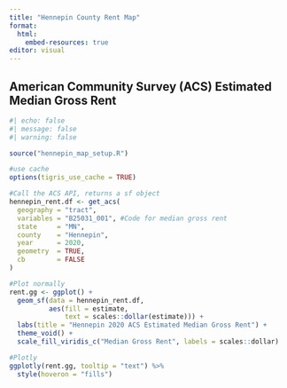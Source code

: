 ```yaml
---
title: "Hennepin County Rent Map"
format:
  html:
    embed-resources: true
editor: visual
---
```



## American Community Survey (ACS) Estimated Median Gross Rent

```r
#| echo: false
#| message: false
#| warning: false

source("hennepin_map_setup.R")

#use cache
options(tigris_use_cache = TRUE)

#Call the ACS API, returns a sf object
hennepin_rent.df <- get_acs(
  geography = "tract",
  variables = "B25031_001", #Code for median gross rent
  state     = "MN",
  county    = "Hennepin",
  year      = 2020,
  geometry  = TRUE,
  cb        = FALSE
)

#Plot normally
rent.gg <- ggplot() + 
  geom_sf(data = hennepin_rent.df, 
          aes(fill = estimate, 
              text = scales::dollar(estimate))) + 
  labs(title = "Hennepin 2020 ACS Estimated Median Gross Rent") + 
  theme_void() + 
  scale_fill_viridis_c("Median Gross Rent", labels = scales::dollar)

#Plotly
ggplotly(rent.gg, tooltip = "text") %>%
  style(hoveron = "fills")
```

